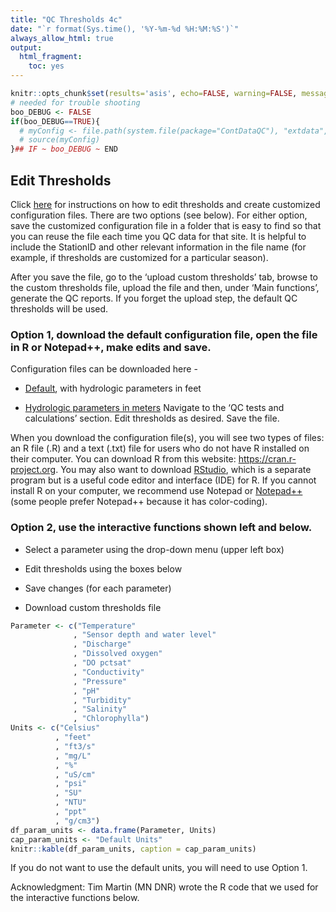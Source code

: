 ```yaml
---
title: "QC Thresholds 4c"
date: "`r format(Sys.time(), '%Y-%m-%d %H:%M:%S')`"
always_allow_html: true
output:
  html_fragment:
    toc: yes
---
```


```r
knitr::opts_chunk$set(results='asis', echo=FALSE, warning=FALSE, message = FALSE)
# needed for trouble shooting
boo_DEBUG <- FALSE
if(boo_DEBUG==TRUE){
  # myConfig <- file.path(system.file(package="ContDataQC"), "extdata", "config.ORIG.R")
  # source(myConfig)
}## IF ~ boo_DEBUG ~ END
```

## Edit Thresholds

Click [here](EditingQCtestThresholds_20220117.pdf) for instructions on how to 
edit thresholds and create customized configuration files. There are two options
(see below). For either option, save the customized configuration file in a 
folder that is easy to find so that you can reuse the file each time you QC data
for that site. It is helpful to include the StationID and other relevant 
information in the file name (for example, if thresholds are customized for a 
particular season). 

After you save the file, go to the 'upload custom thresholds' tab, browse to the
custom thresholds file, upload the file and then, under 'Main functions', 
generate the QC reports. If you forget the upload step, the default QC 
thresholds will be used.

### Option 1, download the default configuration file, open the file in R or Notepad++, make edits and save.

Configuration files can be downloaded here -

*	[Default](Config_default.zip), with hydrologic parameters in feet

*	[Hydrologic parameters in meters](Config_Lakes_meters.zip)
Navigate to the ‘QC tests and calculations’ section. Edit thresholds as desired. Save the file.

When you download the configuration file(s), you will see two types of files: an
R file (.R) and a text (.txt) file for users who do not have R installed on 
their computer. You can download R from this website: 
<a href="https://cran.r-project.org" target="_blank">https://cran.r-project.org</a>. 
You may also want to download 
<a href="https://www.rstudio.com/products/rstudio/download/" target="_blank">RStudio</a>,
which is a separate program but is a useful code editor and interface (IDE) for 
R. If you cannot install R on your computer, we recommend use Notepad or 
<a href="https://notepad-plus-plus.org/downloads" target="_blank">Notepad++</a>
(some people prefer Notepad++ because it has color-coding).


### Option 2, use the interactive functions shown left and below.

* Select a parameter using the drop-down menu (upper left box)

* Edit thresholds using the boxes below

* Save changes (for each parameter)

* Download custom thresholds file

```r
Parameter <- c("Temperature"
              , "Sensor depth and water level"
              , "Discharge"
              , "Dissolved oxygen"
              , "DO pctsat"
              , "Conductivity"
              , "Pressure"
              , "pH"
              , "Turbidity"
              , "Salinity"
              , "Chlorophylla")
Units <- c("Celsius"
          , "feet"
          , "ft3/s"
          , "mg/L"
          , "%"
          , "uS/cm"
          , "psi"
          , "SU"
          , "NTU"
          , "ppt"
          , "g/cm3")
df_param_units <- data.frame(Parameter, Units)
cap_param_units <- "Default Units"
knitr::kable(df_param_units, caption = cap_param_units)
```

If you do not want to use the default units, you will need to use Option 1.

Acknowledgment: Tim Martin (MN DNR) wrote the R code that we used for the 
interactive functions below.
